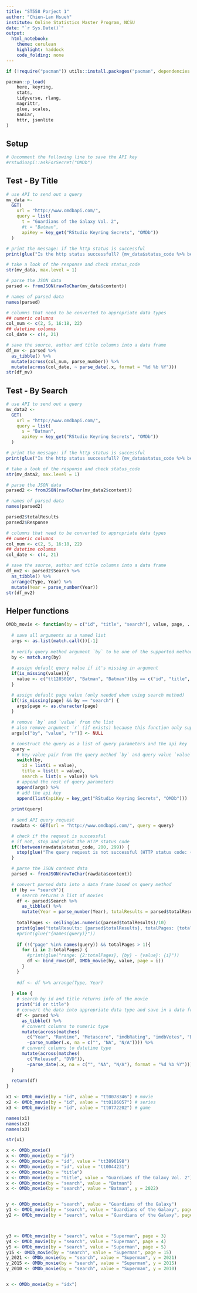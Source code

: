 ```yaml
---
title: "ST558 Porject 1"
author: "Chien-Lan Hsueh"
institute: Online Statistics Master Program, NCSU
date: "`r Sys.Date()`"
output:
  html_notebook:
    theme: cerulean
    highlight: haddock
    code_folding: none
---
```


```r
if (!require("pacman")) utils::install.packages("pacman", dependencies = TRUE)

pacman::p_load(
	here, keyring,
	stats, 
	tidyverse, rlang,
	magrittr,
	glue, scales,
	naniar,
	httr, jsonlite
)
```


## Setup
```r
# Uncomment the following line to save the API key
#rstudioapi::askForSecret("OMDb")
```

## Test - By Title
```r
# use API to send out a query
mv_data <- 
  GET(
    url = "http://www.omdbapi.com/", 
    query = list(
      t = "Guardians of the Galaxy Vol. 2",
      #t = "Batman",
      apiKey = key_get("RStudio Keyring Secrets", "OMDb"))
  )

# print the message: if the http status is successful
print(glue("Is the http status successfull? {mv_data$status_code %>% between(200, 299)}"))

# take a look of the response and check status_code 
str(mv_data, max.level = 1)

# parse the JSON data
parsed <- fromJSON(rawToChar(mv_data$content))

# names of parsed data
names(parsed)
```

```r
# columns that need to be converted to appropriate data types
## numeric columns
col_num <- c(2, 5, 16:18, 22)
## datetime columns
col_date <- c(4, 21)

# save the source, author and title columns into a data frame
df_mv <- parsed %>%
  as_tibble() %>% 
  mutate(across(col_num, parse_number)) %>% 
  mutate(across(col_date, ~ parse_date(.x, format = "%d %b %Y")))
str(df_mv)
```


## Test - By Search
```r
# use API to send out a query
mv_data2 <- 
  GET(
    url = "http://www.omdbapi.com/", 
    query = list(
      s = "Batman",
      apiKey = key_get("RStudio Keyring Secrets", "OMDb"))
  )

# print the message: if the http status is successful
print(glue("Is the http status successfull? {mv_data$status_code %>% between(200, 299)}"))

# take a look of the response and check status_code 
str(mv_data2, max.level = 1)

# parse the JSON data
parsed2 <- fromJSON(rawToChar(mv_data2$content))

# names of parsed data
names(parsed2)
```

```r
parsed2$totalResults
parsed2$Response
```


```r
# columns that need to be converted to appropriate data types
## numeric columns
col_num <- c(2, 5, 16:18, 22)
## datetime columns
col_date <- c(4, 21)

# save the source, author and title columns into a data frame
df_mv2 <- parsed2$Search %>%
  as_tibble() %>% 
  arrange(Type, Year) %>% 
  mutate(Year = parse_number(Year))
str(df_mv2)
```

## Helper functions

```r




OMDb_movie <- function(by = c("id", "title", "search"), value, page, ...) {
  
  # save all arguments as a named list
  args <- as.list(match.call())[-1]
  
  # verify query method argument `by` to be one of the supported methods
  by <- match.arg(by)
  
  # assign default query value if it's missing in argument
  if(is_missing(value)){
    value <- c("tt1285016", "Batman", "Batman")[by == c("id", "title", "search")]
  }

  # assign default page value (only needed when using search method)
  if(!is_missing(page) && by == "search") {
    args$page <- as.character(page)
  }
    
  # remove `by` and `value` from the list
  # also remove argument `r` (if exists) because this function only supports JSON
  args[c("by", "value", "r")] <- NULL

  # construct the query as a list of query parameters and the api key
  query = 
    # key-value pair from the query method `by` and query value `value`
    switch(by,
      id = list(i = value),
      title = list(t = value),
      search = list(s = value)) %>% 
    # append the rest of query parameters
    append(args) %>% 
    # add the api key
    append(list(apiKey = key_get("RStudio Keyring Secrets", "OMDb")))
  
  print(query)
  
  # send API query request
  rawdata <- GET(url = "http://www.omdbapi.com/", query = query)

  # check if the request is successful
  # if not, stop and print the HTTP status code
  if(!between(rawdata$status_code, 200, 299)) {
    stop(glue("The query request is not successful (HTTP status code: {rawdata$status_code})!"))
  }

  # parse the JSON content data
  parsed <- fromJSON(rawToChar(rawdata$content))

  # convert parsed data into a data frame based on query method
  if (by == "search"){
    # search returns a list of movies
    df <- parsed$Search %>% 
      as_tibble() %>% 
      mutate(Year = parse_number(Year), totalResults = parsed$totalResults)
    
    totalPages <- ceiling(as.numeric(parsed$totalResults)/10)
    print(glue("totalResults: {parsed$totalResults}, totalPages: {totalPages}"))
    #print(glue("{names(query)}"))
    
    if (!("page" %in% names(query)) && totalPages > 1){
      for (i in 2:totalPages) {
        #print(glue("range: {2:totalPages}, {by} - {value}: {i}"))
        df <- bind_rows(df, OMDb_movie(by, value, page = i))
      }
    }
    
    #df <- df %>% arrange(Type, Year)
    
  } else {
    # search by id and title returns info of the movie
    print("id or title")
    # convert the data into appropriate data type and save in a data frame
    df <- parsed %>% 
      as_tibble() %>% 
      # convert columns to numeric type
      mutate(across(matches(
        c("Year", "Runtime", "Metascore", "imdbRating", "imdbVotes", "BoxOffice", "totalSeasons")),
        ~parse_number(.x, na = c("", "NA", "N/A")))) %>% 
      # convert columns to datetime type
      mutate(across(matches(
        c("Released", "DVD")), 
        ~parse_date(.x, na = c("", "NA", "N/A"), format = "%d %b %Y")))
  }
  
  return(df)
}
```


```r
x1 <- OMDb_movie(by = "id", value = "tt0078346") # movie
x2 <- OMDb_movie(by = "id", value = "tt0106057") # series
x3 <- OMDb_movie(by = "id", value = "tt0772202") # game
```
```r
names(x1)
names(x2)
names(x3)

str(x1)
```



```r
x <- OMDb_movie()
x <- OMDb_movie(by = "id")
x <- OMDb_movie(by = "id", value = "tt3896198")
x <- OMDb_movie(by = "id", value = "tt0044231")
x <- OMDb_movie(by = "title")
x <- OMDb_movie(by = "title", value = "Guardians of the Galaxy Vol. 2")
x <- OMDb_movie(by = "search", value = "Batman")
x <- OMDb_movie(by = "search", value = "Batman", y = 2022)


y <- OMDb_movie(by = "search", value = "Guardians of the Galaxy")
y1 <- OMDb_movie(by = "search", value = "Guardians of the Galaxy", page = 1)
y2 <- OMDb_movie(by = "search", value = "Guardians of the Galaxy", page = 2)



y3 <- OMDb_movie(by = "search", value = "Superman", page = 3)
y4 <- OMDb_movie(by = "search", value = "Superman", page = 4)
y5 <- OMDb_movie(by = "search", value = "Superman", page = 5)
y15 <- OMDb_movie(by = "search", value = "Superman", page = 15)
y_2021 <- OMDb_movie(by = "search", value = "Superman", y = 2021)
y_2015 <- OMDb_movie(by = "search", value = "Superman", y = 2015)
y_2010 <- OMDb_movie(by = "search", value = "Superman", y = 2010)


x <- OMDb_movie(by = "idx")
```

